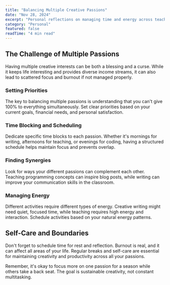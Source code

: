 ```yaml
---
title: "Balancing Multiple Creative Passions"
date: "Nov 28, 2024"
excerpt: "Personal reflections on managing time and energy across teaching, development, and writing projects."
category: "Personal"
featured: false
readTime: "4 min read"
---
```


## The Challenge of Multiple Passions
<p>Having multiple creative interests can be both a blessing and a curse. While it keeps life interesting and provides diverse income streams, it can also lead to scattered focus and burnout if not managed properly.</p>

### Setting Priorities
<p>The key to balancing multiple passions is understanding that you can't give 100% to everything simultaneously. Set clear priorities based on your current goals, financial needs, and personal satisfaction.</p>

### Time Blocking and Scheduling
<p>Dedicate specific time blocks to each passion. Whether it's mornings for writing, afternoons for teaching, or evenings for coding, having a structured schedule helps maintain focus and prevents overlap.</p>

### Finding Synergies
<p>Look for ways your different passions can complement each other. Teaching programming concepts can inspire blog posts, while writing can improve your communication skills in the classroom.</p>

### Managing Energy
<p>Different activities require different types of energy. Creative writing might need quiet, focused time, while teaching requires high energy and interaction. Schedule activities based on your natural energy patterns.</p>

## Self-Care and Boundaries
<p>Don't forget to schedule time for rest and reflection. Burnout is real, and it can affect all areas of your life. Regular breaks and self-care are essential for maintaining creativity and productivity across all your passions.</p>

<p>Remember, it's okay to focus more on one passion for a season while others take a back seat. The goal is sustainable creativity, not constant multitasking.</p> 
